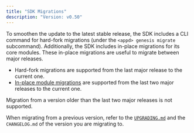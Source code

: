 ```yaml
---
title: "SDK Migrations"
description: "Version: v0.50"
---
```


To smoothen the update to the latest stable release, the SDK includes a CLI command for hard-fork migrations (under the `<appd> genesis migrate` subcommand). Additionally, the SDK includes in-place migrations for its core modules. These in-place migrations are useful to migrate between major releases.

* Hard-fork migrations are supported from the last major release to the current one.
* [In-place module migrations](https://docs.cosmos.network/main/core/upgrade#overwriting-genesis-functions) are supported from the last two major releases to the current one.

Migration from a version older than the last two major releases is not supported.

When migrating from a previous version, refer to the [`UPGRADING.md`](/v0.50/build/migrations/upgrading) and the `CHANGELOG.md` of the version you are migrating to.
